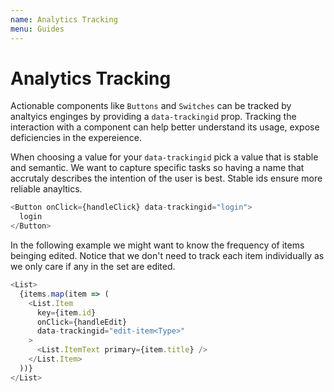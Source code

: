 ```yaml
---
name: Analytics Tracking
menu: Guides
---
```


# Analytics Tracking

Actionable components like `Buttons` and `Switches` can be tracked by analtyics enginges by providing a `data-trackingid` prop.
Tracking the interaction with a component can help better understand its usage, expose deficiencies in the expereience.

When choosing a value for your `data-trackingid` pick a value that is stable and semantic. We want to capture specific tasks so having a name that accrutaly describes the intention of the user is best. Stable ids ensure more reliable anayltics.

```js
<Button onClick={handleClick} data-trackingid="login">
  login
</Button>
```

In the following example we might want to know the frequency of items beinging edited. Notice that we don't need to track each item individually as we only care if any in the set are edited.

```js
<List>
  {items.map(item => (
    <List.Item
      key={item.id}
      onClick={handleEdit}
      data-trackingid="edit-item<Type>"
    >
      <List.ItemText primary={item.title} />
    </List.Item>
  ))}
</List>
```
